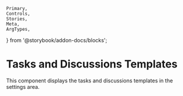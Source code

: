 	Primary,
	Controls,
	Stories,
	Meta,
	ArgTypes,
} from '@storybook/addon-docs/blocks';


<Meta of={TaskTemplateManager} />

# Tasks and Discussions Templates

This component displays the tasks and discussions templates in the settings area.

<ArgTypes />
